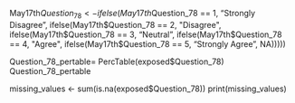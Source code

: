 May17th$Question_78 <- ifelse(May17th$Question_78 == 1, "Strongly Disagree", 
                            ifelse(May17th$Question_78 == 2, "Disagree",
                                   ifelse(May17th$Question_78 == 3, "Neutral",
                                          ifelse(May17th$Question_78 == 4, "Agree",
                                                 ifelse(May17th$Question_78 == 5, "Strongly Agree", NA)))))

Question_78_pertable= PercTable(exposed$Question_78)
Question_78_pertable

missing_values <- sum(is.na(exposed$Question_78))
print(missing_values)